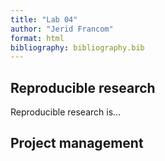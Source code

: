 ```yaml
---
title: "Lab 04"
author: "Jerid Francom"
format: html
bibliography: bibliography.bib
---
```


## Reproducible research

Reproducible research is... 

## Project management

